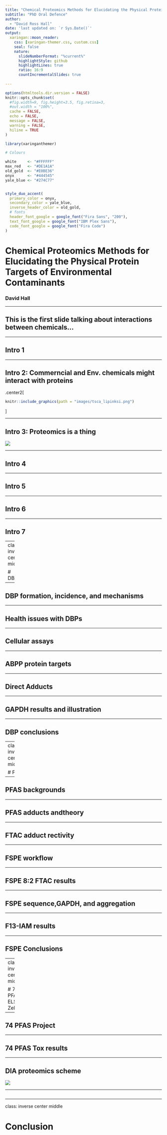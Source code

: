 ```yaml
---
title: "Chemical Proteomics Methods for Elucidating the Physical Protein Targets of Environmental Contaminants"
subtitle: "PhD Oral Defence"  
author: 
  - "David Ross Hall"
date: 'last updated on: `r Sys.Date()`'
output:
  xaringan::moon_reader:
    css: [xaringan-themer.css, custom.css]
    seal: false
    nature:
      slideNumberFormat: "%current%"
      highlightStyle: github
      highlightLines: true
      ratio: 16:9
      countIncrementalSlides: true
      
---
```


<!-- 

  Good references: 
    - example from U Sydney: https://github.com/garthtarr/sydney_xaringan
    - 
    
-->
    

```r
options(htmltools.dir.version = FALSE)
knitr::opts_chunk$set(
  #fig.width=9, fig.height=3.5, fig.retina=3,
  #out.width = "100%",
  cache = FALSE,
  echo = FALSE,
  message = FALSE, 
  warning = FALSE,
  hiline = TRUE
)
```

```r
library(xaringanthemer)

# Colours

white     <- "#FFFFFF"
max_red   <- "#DE1A1A"
old_gold  <- "#E0BE36"
onyx      <- "#444545"
yale_blue <- "#274C77"


style_duo_accent(
  primary_color = onyx,
  secondary_color = yale_blue,
  inverse_header_color = old_gold,
  # fonts
  header_font_google = google_font("Fira Sans", "200"),
  text_font_google = google_font("IBM Plex Sans"),
  code_font_google = google_font("Fira Code")
)
```

# Chemical Proteomics Methods for Elucidating the Physical Protein Targets of Environmental Contaminants
### David Hall

---


## This is the first slide talking about interactions between chemicals...


---


## Intro 1


---


## Intro 2: Commerncial and Env. chemicals might interact with proteins

.center2[
```r
knitr::include_graphics(path = "images/tsca_lipinksi.png")
```
]


---


## Intro 3: Proteomics is a thing

![](images/proteomics.png)

---


## Intro 4


---


## Intro 5


---


## Intro 6


---

## Intro 7

---
class: inverse center middle

# DBPs


---


## DBP formation, incidence, and mechanisms


---


## Health issues with DBPs


---


## Cellular assays


---


## ABPP protein targets


---


## Direct Adducts 


---


## GAPDH results and illustration


---


## DBP conclusions


---
class: inverse center middle


# FSPE


---


## PFAS backgrounds


---


## PFAS adducts andtheory


---


## FTAC adduct rectivity


---


## FSPE workflow


---


## FSPE 8:2 FTAC results


---


## FSPE sequence,GAPDH, and aggregation


---


## F13-IAM results 


---


## FSPE Conclusions


---
class: inverse center middle


# 74 PFAS ELS Zebrafish


---


## 74 PFAS Project


---


## 74 PFAS Tox results


---


## DIA proteomics scheme

![](images/ddavsdia.png)

---

## 

---
class: inverse center middle

# Conclusion


